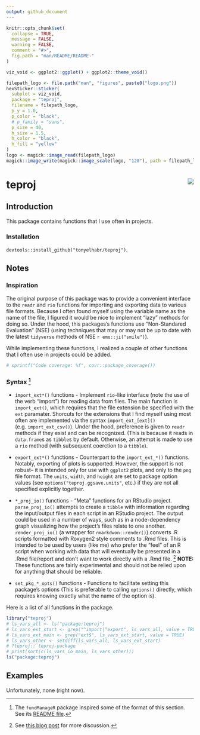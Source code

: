 ```yaml
---
output: github_document
---
```


```r
knitr::opts_chunk$set(
  collapse = TRUE,
  message = FALSE,
  warning = FALSE,
  comment = "#>",
  fig.path = "man/README/README-"
)
```

```r
viz_void <- ggplot2::ggplot() + ggplot2::theme_void()

filepath_logo <- file.path("man", "figures", paste0("logo.png"))
hexSticker::sticker(
  subplot = viz_void,
  package = "teproj",
  filename = filepath_logo,
  p_y = 1.0,
  p_color = "black",
  # p_family = "sans",
  p_size = 40,
  h_size = 1.5,
  h_color = "black",
  h_fill = "yellow"
)
logo <- magick::image_read(filepath_logo)
magick::image_write(magick::image_scale(logo, "120"), path = filepath_logo)
```

# teproj <img src="man/figures/logo.png" align="right"/>

##  Introduction

This package contains functions that I use often in projects.

### Installation

`devtools::install_github("tonyelhabr/teproj")`.

## Notes

### Inspiration

The original purpose of this package was to provide a convenient interface
to the `readr` and `rio` functions for importing and exporting data to various file formats.
Because I often found myself using the variable name as the name of the file,
I figured it would be nice to implement "lazy" methods for doing so.
Under the hood, this packages's functions use "Non-Standared Evaluation" (NSE)
(using techniques that may or may
not be up to date with the latest `tidyverse` methods of NSE `r emo::ji("smile")`).

While implementing these functions, I realized a couple of other functions that I often
use in projects could be added.

```r
# sprintf("Code coverage: %f", covr::package_coverage())
```

### Syntax [^fn_readme]

[^fn_readme]:
The `fundManageR` package inspired some of the format of this section.
See its [README file](https://github.com/abresler/fundManageR/blob/master/readme.Rmd).

+ `import_ext*()` functions - Implement `rio`-like interface (note the use
of the verb "import") for reading data from files.
The main function is `import_ext()`, which requires that the file extension be specified with
the `ext` paramater. Shorcuts for the extensions that I find myself using most often
are implemented via the syntax `import_ext_[ext]()` (e.g. `import_ext_csv()`).
Under the hood, preference is given to `readr` methods if they exist and can be recognized.
(This is because it reads in `data.frame`s as `tibble`s by default.
Otherwise, an attempt is made to use a `rio` method (with subsequent coerction to a `tibble`).

+ `export_ext*()` functions - Counterpart to the `import_ext_*()` functions.
Notably, exporting of plots is supported. However, the support is not robust--
it is intended only for use with `ggplot2` plots, and only to the `png` file format.
The `units`, `width`, and `height` are set to package option values
(see `options("teproj.ggsave.units"`, etc.)
if they are not all specified explicitly together.

+ `*_proj_io()` functions - "Meta" functions for an RStudio project.
`parse_proj_io()` attempts to create a `tibble` with
information regarding the input/output files in each script in an RStudio project.
The output could be used in a number of ways, such as in a node-dependency graph
visualizing how the project's files relate to one another.
`render_proj_io()` (a wrapper for `rmarkdwon::render()`) converts .R scripts
formatted with Roxygen2 style comments to .Rmd files. This is intended to be used
by users (like me) who prefer the "feel" of an R script when working with data that will
eventually be presented in a .Rmd file/report and don't want to work directly with
a .Rmd file. [^fn_r2rmd] __NOTE:__ These functions are fairly experimental and
should not be relied upon for anything that should be reliable.

+ `set_pkg_*_opts()` functions - Functions to facilitate setting this package's options
(This is preferable to calling `options()` directly,
which requires knowing exactly what the name of the option is).

[^fn_r2rmd]:
See [this blog post](http://brooksandrew.github.io/simpleblog/articles/render-reports-directly-from-R-scripts/) for more discussion.

Here is a list of all functions in the package.

```r
library("teproj")
# ls_vars_all <- ls("package:teproj")
# ls_vars_ext_start <- grep("^import|^export", ls_vars_all, value = TRUE)
# ls_vars_ext_main <- grep("ext$", ls_vars_ext_start, value = TRUE)
# ls_vars_other <- setdiff(ls_vars_all, ls_vars_ext_start)
# ?teproj::`teproj-package`
# print(sort(c(ls_vars_io_main, ls_vars_other)))
ls("package:teproj")
```


## Examples

Unfortunately, none (right now).


